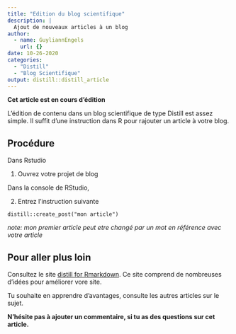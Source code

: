 ```yaml
---
title: "Edition du blog scientifique"
description: |
  Ajout de nouveaux articles à un blog
author:
  - name: GuyliannEngels
    url: {}
date: 10-26-2020
categories:
  - "Distill"
  - "Blog Scientifique"
output: distill::distill_article
---
```


**Cet article est en cours d'édition**

L'édition de contenu dans un blog scientifique de type Distill est assez simple. Il suffit d'une instruction dans R pour rajouter un article à votre blog.

## Procédure

Dans Rstudio

1. Ouvrez votre projet de blog

Dans la console de RStudio,

2. Entrez l'instruction suivante 

```
distill::create_post("mon article")
```

*note: mon premier article peut etre changé par un mot en référence avec votre article*

## Pour aller plus loin 

Consultez le site [distill for Rmarkdown](https://rstudio.github.io/distill/). Ce site comprend de nombreuses d'idées pour améliorer vore site.

Tu souhaite en apprendre d'avantages, consulte les autres articles sur le sujet.

**N'hésite pas à ajouter un commentaire, si tu as des questions sur cet article.**
